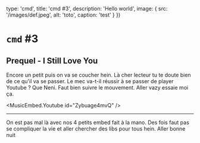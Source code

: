 

  type: 'cmd',
  title: 'cmd #3',
  description: 'Hello world',
  image: {
    src: '/images/def.jpeg',
    alt: 'toto',
    caption: 'test'
  }
}) 

# `cmd` #3

## Prequel - I Still Love You

Encore un petit puis on va se coucher hein. Là cher lecteur tu te doute bien de ce qu'il va se passer. Le mec va-t-il réussir à se passer de player Youtube ? Que Neni. Faut bien suivre le mouvement. Aller vazy essaie moi ça.

<MusicEmbed.Youtube id="Zybuage4mvQ" />

---

On est pas mal là avec nos 4 petits embed fait à la mano. Des fois faut pas se compliquer la vie et aller chercher des libs pour tous hein. Aller bonne nuit

